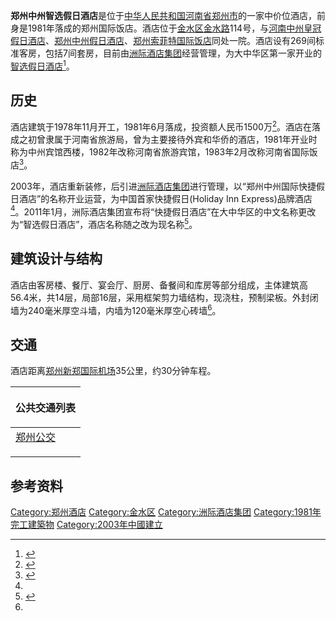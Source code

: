 {{Infobox building
| name                = 郑州中州智选假日酒店
| native_name         = 
| native_name_lang    = 
| former_names        = 
| alternate_names     = 
| status              = 已完工
| image               = 20210624 Zhengzhou Zhongzhou Holiday Inn Express Hotel.jpg
| image_alt           = 
| image_size          = 
| caption             = 
| map_type            = 
| map_alt             = 
| map_caption         = 
| relief              = 
| altitude            = 
| building_type       = 
| architectural_style = 
| structural_system   = 框架剪力墙
| cost                = 
| ren_cost            = 
| client              = 
| owner               = 中州国际集团
| current_tenants     = 
| landlord            = 
| location            = 
| address             = [[金水路|金水路]]114号
| location_city       = [[河南省|河南省]][[郑州市|郑州市]][[金水区|金水区]]
| location_country    = {{CHN}}
| iso_region          = 
| coordinates_display = 
| coordinates_format  = 
| coordinates         = {{coord|34|45|49.61|N|113|41|11.20|E|type:landmark_region:CN}}
| groundbreaking_date = 
| start_date          = 1978年11月
| completion_date     = 1981年6月
| opened_date         = 
| inauguration_date   = 
| renovation_date     = 2003年
| demolition_date     = 
| destruction_date    = 
| height              = {{convert|56.4|m}}
| antenna_spire       =
| roof                = 
| top_floor           = 
| other_dimensions    = 
| floor_count         = 14层，局部16层
| floor_area          = {{convert|20200|m2}}
| hotel_chain         = [[智选假日酒店|智选假日酒店]]
| affiliation         =
| number_of_rooms     = 269
| number_of_suites    = 7
| number_of_restaurants = 2
| number_of_bars      = 
| operator            = [[洲际酒店集团|洲际酒店集团]]
| facilities          =
| elevator_count      = 
| grounds_area        = 
| architect           = 河南省建筑设计研究院
| architecture_firm   = 
| structural_engineer = 
| services_engineer   = 
| civil_engineer      = 
| other_designers     = 
| quantity_surveyor   = 
| main_contractor     = 河南省第五建筑工程公司
| awards              = 
| designations        = 
| ren_awards          = 
| parking             = 
| url                 = 
| embedded            = 
| references          = 
}}
'''郑州中州智选假日酒店'''是位于[[中华人民共和国|中华人民共和国]][[河南省|河南省]][[郑州市|郑州市]]的一家中价位酒店，前身是1981年落成的郑州国际饭店。酒店位于[[金水区|金水区]][[金水路|金水路]]114号，与[[河南中州皇冠假日酒店|河南中州皇冠假日酒店]]、[[郑州中州假日酒店|郑州中州假日酒店]]、[[郑州索菲特国际饭店|郑州索菲特国际饭店]]同处一院。酒店设有269间标准客房，包括7间套房，目前由[[洲际酒店集团|洲际酒店集团]]经营管理，为大中华区第一家开业的[[智选假日酒店|智选假日酒店]]<ref name=intro>{{cite web |title=郑州中州智选假日酒店介绍 |url=http://zhixuan.zzgj.com/jiudianjieshao/ |website=郑州中州智选假日酒店 |accessdate=2021-01-30}}</ref>。

== 历史 ==
酒店建筑于1978年11月开工，1981年6月落成，投资额人民币1500万<ref name=intro2>{{cite book |author1=河南省地方志编纂委员会 |title=河南省志 建筑志 |date=1994-09 |publisher=河南人民出版社 |location=郑州 |isbn=7-215-03283-3 |accessdate=2021-01-28}}</ref>。酒店在落成之初曾隶属于河南省旅游局，曾为主要接待外宾和华侨的酒店，1981年开业时称为中州宾馆西楼，1982年改称河南省旅游宾馆，1983年2月改称河南省国际饭店<ref>{{cite book |author1=河南省地方志编纂委员会 |title=河南省志 旅游志 |date=1993-04 |publisher=河南人民出版社 |location=郑州 |isbn=9787215024519 |accessdate=2021-02-01}}</ref>。

2003年，酒店重新装修，后引进[[洲际酒店集团|洲际酒店集团]]进行管理，以“郑州中州国际快捷假日酒店”的名称开业运营，为中国首家快捷假日(Holiday Inn Express)品牌酒店<ref name=intro />。2011年1月，洲际酒店集团宣布将“快捷假日酒店”在大中华区的中文名称更改为“智选假日酒店”，酒店名称随之改为现名称<ref>{{cite news |title=洲际集团宣布快捷假日酒店更名为智选假日酒店 |url=http://travel.sina.com.cn/hotel/2011-01-20/1807151074.shtml |accessdate=2021-01-30 |work=新浪旅游 |date=2011-01-20}}</ref>。

== 建筑设计与结构 ==
酒店由客房楼、餐厅、宴会厅、厨房、备餐间和库房等部分组成，主体建筑高56.4米，共14层，局部16层，采用框架剪力墙结构，现浇柱，预制梁板。外封闭墙为240毫米厚空斗墙，内墙为120毫米厚空心砖墙<ref name=intro2 />。

== 交通 ==
酒店距离[[郑州新郑国际机场|郑州新郑国际机场]]35公里，约30分钟车程。
{| class="mw-collapsible mw-collapsed wikitable" style="margin: 0 auto; width: auto;" 
! 公共交通列表
|-
|
;[[郑州公交|郑州公交]]
{{郑州公交路线简单列表|width=98%|header=国际饭店|26|43|115|122|916|Y13|Y31}}
|}

== 参考资料 ==
{{reflist}}

{{DEFAULTSORT:}}
[[Category:郑州酒店|Category:郑州酒店]]
[[Category:金水区|Category:金水区]]
[[Category:洲际酒店集团|Category:洲际酒店集团]]
[[Category:1981年完工建築物|Category:1981年完工建築物]]
[[Category:2003年中國建立|Category:2003年中國建立]]
